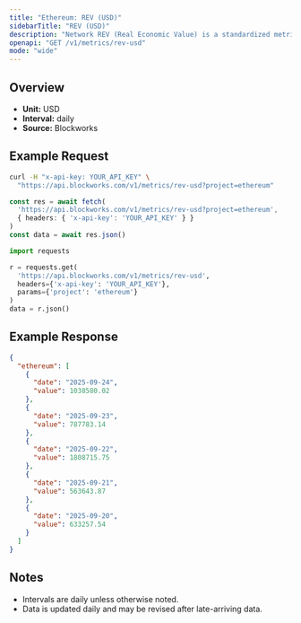 ```yaml
---
title: "Ethereum: REV (USD)"
sidebarTitle: "REV (USD)"
description: "Network REV (Real Economic Value) is a standardized metric that tracks blockchain value accrual generated by user activity. REV consists of both in-protocol transaction fees and out-of-protocol tips that users pay for transaction execution, so it measures the monetary demand to transact onchain."
openapi: "GET /v1/metrics/rev-usd"
mode: "wide"
---
```


## Overview

- **Unit:** USD
- **Interval:** daily
- **Source:** Blockworks

## Example Request

<CodeGroup>

```bash cURL
curl -H "x-api-key: YOUR_API_KEY" \
  "https://api.blockworks.com/v1/metrics/rev-usd?project=ethereum"
```

```typescript TypeScript
const res = await fetch(
  'https://api.blockworks.com/v1/metrics/rev-usd?project=ethereum',
  { headers: { 'x-api-key': 'YOUR_API_KEY' } }
)
const data = await res.json()
```

```python Python
import requests

r = requests.get(
  'https://api.blockworks.com/v1/metrics/rev-usd',
  headers={'x-api-key': 'YOUR_API_KEY'},
  params={'project': 'ethereum'}
)
data = r.json()
```

</CodeGroup>

## Example Response

```json
{
  "ethereum": [
    {
      "date": "2025-09-24",
      "value": 1038580.02
    },
    {
      "date": "2025-09-23",
      "value": 787783.14
    },
    {
      "date": "2025-09-22",
      "value": 1808715.75
    },
    {
      "date": "2025-09-21",
      "value": 563643.87
    },
    {
      "date": "2025-09-20",
      "value": 633257.54
    }
  ]
}
```

## Notes
- Intervals are daily unless otherwise noted.
- Data is updated daily and may be revised after late-arriving data.
